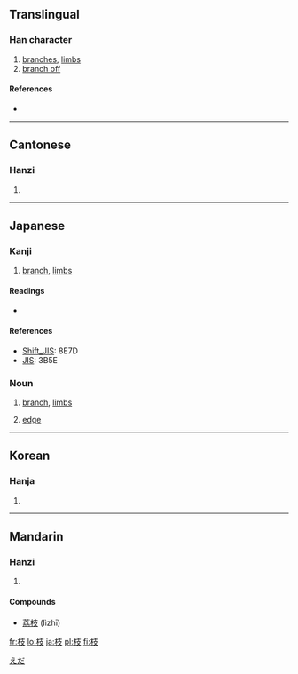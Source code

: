 ==Translingual==

===Han character===
{{Han char|rn=75|rad=木|as=04|sn=8|four=4494<sub>7</sub>|canj=木十水 (DJE)}}

# [[branches]], [[limbs]]
# [[branch off]]

====References====
* {{Han ref|kx=0516.120|dkj=14557|dj=0904.060|hdz=21165.070|uh=679D|ud=26525|bh=AA4B|bd=43595}}

----

==Cantonese==

===Hanzi===
{{yue-hanzi|jyut=|y=ji1}}

# {{defn|Cantonese}}

----

==Japanese==

===Kanji===
{{ja-kanji|grade=5|rs=木04}}

# [[branch]], [[limbs]]{{defn|Japanese}}

====Readings====
* {{ja-readings|kanon=[[し]] (shi), [[き]] (ki)|goon=[[し]] (shi), [[ぎ]] (gi)|kun=[[えだ]] (eda)|nadzuke=[[え]] (e), [[えだ]] (eda), [[き]] (ki), [[しげ]] (shige), [[しな]] (shina)}}

====References====
* [[Wikipedia:Shift_JIS|Shift_JIS]]: 8E7D
* [[Wikipedia:JIS encoding|JIS]]: 3B5E

===Noun===
{{ja-noun|k|hira=えだ|rom=eda|hidx=えだ}}

# [[branch]], [[limbs]]
# {{graph theory|lang=ja}} [[edge]]

[[Category:ja:Graph theory|えだ]]

----

==Korean==

===Hanja===
{{ko-hanja|hangeul=[[지]]|eumhun=|rv=ji|mr=chi|y=ci}}

# {{defn|Korean}}

----

==Mandarin==

===Hanzi===
{{cmn-hanzi|pin=[[qí]] ([[qi2]]), [[zhī]] ([[zhi1]])|wg=ch'i<sup>2</sup>, chih<sup>1</sup>}}

# {{defn|Mandarin}}

====Compounds====
* [[荔枝]] (lìzhī)

[[fr:枝]]
[[lo:枝]]
[[ja:枝]]
[[pl:枝]]
[[fi:枝]]